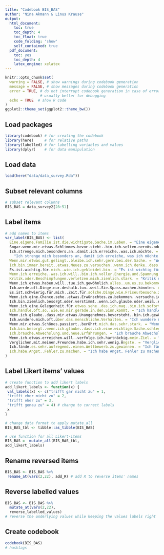 ```yaml
---
title: "Codebook BIS_BAS"
author: "Nina Akmann & Linus Krause"
output:
  html_document:
    toc: true
    toc_depth: 4
    toc_float: true
    code_folding: 'show'
    self_contained: true
  pdf_document:
    toc: yes
    toc_depth: 4
    latex_engine: xelatex
---
```


```r
knitr::opts_chunk$set(
  warning = FALSE, # show warnings during codebook generation
  message = FALSE, # show messages during codebook generation
  error = TRUE, # do not interrupt codebook generation in case of errors,
                # usually better for debugging
  echo = TRUE  # show R code
)
ggplot2::theme_set(ggplot2::theme_bw())

```

## Load packages
```r
library(codebook) # for creating the codebook
library(here)     # for relative paths 
library(labelled) # for labelling variables and values 
library(dplyr)    # for data manipulation
```

## Load data
```r
load(here("data/data_survey.Rda")) 
```

## Subset relevant columns 
```r
# subset relevant columns
BIS_BAS = data_survey2[28:51] 
```

## Label items
```r
# add names to items 
var_label(BIS_BAS) <- list(
  Eine.eigene.Familie.ist.die.wichtigste.Sache.im.Leben. = "Eine eigene Familie ist die wichtigste Sache im Leben.", 
  Sogar.wenn.mir.etwas.Schlimmes.bevor.steht..bin.ich.selten.nervös.oder.ängstlich. = "Sogar wenn mir etwas Schlimmes bevorsteht, bin ich selten nervös oder ängstlich." , 
  Ich.strenge.mich.besonders.an..damit.ich.erreiche..was.ich.möchte. =
    "Ich strenge mich besonders an, damit ich erreiche, was ich möchte.", 
  Wenn.mir.etwas.gut.gelingt..bleibe.ich.sehr.gern.bei.der.Sache. = "Wenn mir etwas gut gelingt, bleibe ich sehr gern bei der Sache.", 
  Ich.bin.immer.bereit..etwas.Neues.zu.versuchen..wenn.ich.denke..dass.es.Spass.machen.wird. = "Ich bin immer bereit, etwas Neues zu versuchen, wenn ich denke, dass es Spaß machen wird.",
  Es.ist.wichtig.für.mich..wie.ich.gekleidet.bin. = "Es ist wichtig für mich, wie ich gekleidet bin.", 
  Wenn.ich.erreiche..was.ich.will..bin.ich.voller.Energie.und.Spannung. = "Wenn ich erreiche, was ich will, bin ich voller Energie und Spannung.", 
  Kritik.oder.Beschimpfungen.verletzen.mich.ziemlich.stark. = "Kritik und Verletzungen verletzen mich ziemlich stark.", 
  Wenn.ich.etwas.haben.will..tue.ich.gewöhnlich.alles..um.es.zu.bekommen. = "Wenn ich etwas haben will, tue ich gewöhnlich alles, um es zu bekommen.", 
  Ich.werde.oft.Dinge.nur.deshalb.tun..weil.Sie.Spass.machen.könnten. = "Ich werde oft Dinge nur deshalb tun, weil sie Spaß machen könnten.",
  Es.ist.schwierig.für.mich..Zeit.für.solche.Dinge.wie.Friseurbesuche.zu.finden. = "Es ist schwierig für mich, Zeit für solche Dinge wie Friseurbesuche zu finden.",
  Wenn.ich.eine.Chance.sehe..etwas.Erwünschtes.zu.bekommen..versuche.ich.sofort.mein.Glück. = "Wenn ich die Chance sehe, etwas Erwünschtes zu bekommen, versuche ich sofort mein Glück.",
  Ich.bin.ziemlich.besorgt.oder.verstimmt..wenn.ich.glaube.oder.weiß..dass.jemand.wütend.auf.mich.ist. = "Ich bin ziemlich besorgt oder verstimmt, wenn ich glaube oder weiß, dass jemand wütend auf mich ist.", 
  Wenn.ich.eine.Gelegenheit.für.etwas.sehe..das.ich.mag..bin.ich.sofort.voller.Spannung. = "Wenn ich eine Gelegenheit für etwas sehe, das ich mag, bin ich sofort voller Spannung.", 
  Ich.handle.oft.so..wie.es.mir.gerade.in.den.Sinn.kommt. = "Ich handle oft so, wie es mir gerade in den Sinn kommt.",
  Wenn.ich.glaube..dass.mir.etwas.Unangenehmes.bevorsteht..bin.ich.gewöhnlich.ziemlich.unruhig. = "Wenn ich glaube, dass mir etwas Unangenehmes bevorsteht, bin ich gewöhnlich ziemlich unruhig.", 
  Ich.wundere.mich.oft.über.das.menschliche.Verhalten. = "Ich wundere mich oft über das menschliche Verhalten.",
  Wenn.mir.etwas.Schönes.passiert..berührt.mich.das.sehr.stark. = "Wenn mir etwas Schönes passiert, berührt mich das sehr stark.", 
  Ich.bin.besorgt..wenn.ich.glaube..dass.ich.eine.wichtige.Sache.schlecht.gemacht.habe. = "Ich bin besorgt, wenn ich glaube, dass ich eine wichtige Sache schlecht gemacht habe.", 
  Ich.brauche.Abwechslung.und.neue.Erfahrungen. = "Ich brauche Abwechslung und neue Erfahrungen.",
  Wenn.ich.etwas.erreichen.will..verfolge.ich.hartnäckig.mein.Ziel. = "Wenn ich etwas erreichen will, verfolge ich hartnäckig mein Ziel.", 
  Verglichen.mit.meinen.Freunden.habe.ich.sehr.wenig.Ängste. = "Verglichen mit meinen Freunden habe ich sehr wenig Ängste.", 
  Ich.fände.es.sehr.aufregend..einen.Wettbewerb.zu.gewinnen. = "Ich fände es sehr aufregend, einen Wettbewerb zu gewinnen.", 
  Ich.habe.Angst..Fehler.zu.machen. = "Ich habe Angst, Fehler zu machen."
)
```

## Label Likert items' values 
```r
# create function to add likert labels 
add_likert_labels <- function(x) {
 val_labels(x) <- c("trifft gar nicht zu" = 1,
 "trifft eher nicht zu" = 2,
 "trifft eher zu" = 3,
 "trifft genau zu" = 4) # change to correct labels
 x
}

# change data format to apply mutate_all
BIS_BAS_tbl <- tibble::as_tibble(BIS_BAS)

# use function for all Likert-items
BIS_BAS =  mutate_all(BIS_BAS_tbl, 
add_likert_labels)
```

## Rename reversed items 
```r
BIS_BAS <- BIS_BAS %>%
 rename_at(vars(2,22), add_R) # add R to reverse items' names 
```

## Reverse labelled values
```r
BIS_BAS <- BIS_BAS %>% 
  mutate_at(vars(2,22), 
  reverse_labelled_values) 
# reverse the underlying values while keeping the values labels right
```

## Create codebook
```r
codebook(BIS_BAS)
# hashtags
```



